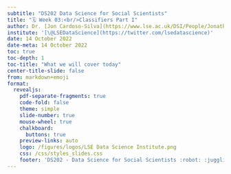 ---
subtitle: "DS202 Data Science for Social Scientists"
title: "🗓️ Week 03:<br/>Classifiers Part I"
author: Dr. [Jon Cardoso-Silva](https://www.lse.ac.uk/DSI/People/Jonathan-Cardoso-Silva)
institute: '[\@LSEDataScience](https://twitter.com/lsedatascience)'
date: 14 October 2022
date-meta: 14 October 2022
toc: true
toc-depth: 1
toc-title: "What we will cover today"
center-title-slide: false
from: markdown+emoji
format:
  revealjs: 
    pdf-separate-fragments: true
    code-fold: false
    theme: simple
    slide-number: true
    mouse-wheel: true
    chalkboard: 
      buttons: true
    preview-links: auto
    logo: /figures/logos/LSE Data Science Institute.png
    css: /css/styles_slides.css
    footer: 'DS202 - Data Science for Social Scientists :robot: :juggling_person:'
---

